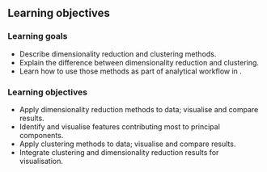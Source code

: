 ## Learning objectives

### Learning goals

- Describe dimensionality reduction and clustering methods.
- Explain the difference between dimensionality reduction and clustering.
- Learn how to use those methods as part of analytical workflow in <i class="fab fa-r-project"></i>.

### Learning objectives

- Apply dimensionality reduction methods to data; visualise and compare results.
- Identify and visualise features contributing most to principal components.
- Apply clustering methods to data; visualise and compare results.
- Integrate clustering and dimensionality reduction results for visualisation.
